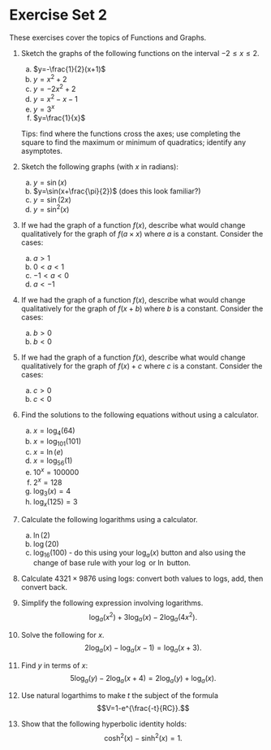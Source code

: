 # Exercise Set 2 {-}

These exercises cover the topics of Functions and Graphs.

1. Sketch the graphs of the following functions on the interval $-2\le x \le 2$.
    a. $y=-\frac{1}{2}(x+1)$
    a. $y=x^2+2$
    a. $y=-2x^2+2$
    a. $y=x^2-x-1$
    a. $y=3^x$
    a. $y=\frac{1}{x}$

    Tips: find where the functions cross the axes; use completing the square to find the maximum or minimum of quadratics; identify any asymptotes.

1. Sketch the following graphs (with $x$ in radians):
    a. $y=\sin(x)$
    a. $y=\sin(x+\frac{\pi}{2})$ (does this look familiar?)
    a. $y=\sin(2x)$
    a. $y=\sin^2(x)$

1. If we had the graph of a function $f(x)$, describe what would change qualitatively for the graph of $f(a\times x)$ where $a$ is a constant. Consider the cases:
    a. $a>1$
    a. $0 < a < 1$
    a. $-1 < a < 0$
    a. $a<-1$

 1. If we had the graph of a function $f(x)$, describe what would change qualitatively for the graph of $f(x+b)$ where $b$ is a constant. Consider the cases:
    a. $b>0$
    a. $b<0$

 1. If we had the graph of a function $f(x)$, describe what would change qualitatively for the graph of $f(x)+c$ where $c$ is a constant. Consider the cases:
    a. $c>0$
    a. $c<0$

1. Find the solutions to the following equations without using a calculator.
    a. $x=\log_4(64)$
    a. $x=\log_{101}(101)$
    a. $x=\ln(e)$
    a. $x=\log_{56}(1)$
    a. $10^x=100000$
    a. $2^x=128$
    a. $\log_3(x)=4$
    a. $\log_x(125)=3$

1. Calculate the following logarithms using a calculator.
    a. $\ln(2)$
    a. $\log(20)$
    a. $\log_{16}(100)$ - do this using your $\log_a(x)$ button and also using the change of base rule with your $\log$ or $\ln$ button.

1. Calculate $4321\times 9876$ using logs: convert both values to logs, add, then convert back.

1. Simplify the following expression involving logarithms.
     $$\log_a(x^2)+3\log_a(x)-2\log_a(4x^2).$$

1. Solve the following for $x$.
    $$2\log_a(x)-\log_a(x-1)=\log_a(x+3).$$

1. Find $y$ in terms of $x$:
    $$5\log_a(y)-2\log_a(x+4)=2\log_a(y)+\log_a(x).$$

1. Use natural logarthims to make $t$ the subject of the formula
    $$V=1-e^{\frac{-t}{RC}}.$$

1. Show that the following hyperbolic identity holds:
    $$\cosh^2(x)-\sinh^2(x)=1.$$
